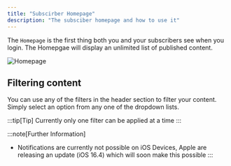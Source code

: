 ```yaml
---
title: "Subscirber Homepage"
description: "The subsciber homepage and how to use it"
---
```


The `Homepage` is the first thing both you and your subscribers see when you login. The Homepgae will display an unlimited list of published content.


![Homepage](/assets/content/homepage.png)

## Filtering content

You can use any of the filters in the header section to filter your content. Simply select an option from any one of the dropdown lists.


:::tip[Tip]
Currently only one filter can be applied at a time
:::



:::note[Further Information]
- Notifications are currently not possible on iOS Devices, Apple are releasing an update (iOS 16.4) which will soon make this possible
:::

